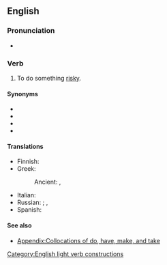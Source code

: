 ==English==

===Pronunciation===
* {{audio|en|En-au-take a risk.ogg|Audio (AU)}}

===Verb===
{{en-verb|takes a risk|taking a risk|took a risk|taken a risk}}

# {{lb|en|idiomatic}} To do something [[risky]].

====Synonyms====
{{top4}}
* {{l|en|roll the dice}}
* {{l|en|take a chance}}
* {{l|en|take a flyer}}
* {{l|en|take a gamble}}
{{bottom}}

====Translations====
{{trans-top|to do something risky}}
* Finnish: {{t|fi|[[ottaa]] [[riski]]}}
* Greek:
*: Ancient: {{t|grc|διακινδυνεύω}}, {{t|grc|παραβάλλομαι}}
{{trans-mid}}
* Italian: {{t|it|correre un rischio}}
* Russian: {{t|ru|пойти́ на риск|pf}}; {{t+|ru|рискова́ть|impf}}, {{t+|ru|рискну́ть|pf}}
* Spanish: {{t+|es|arriesgarse}}
{{trans-bottom}}

====See also====
* [[Appendix:Collocations of do, have, make, and take]]
[[Category:English light verb constructions]]